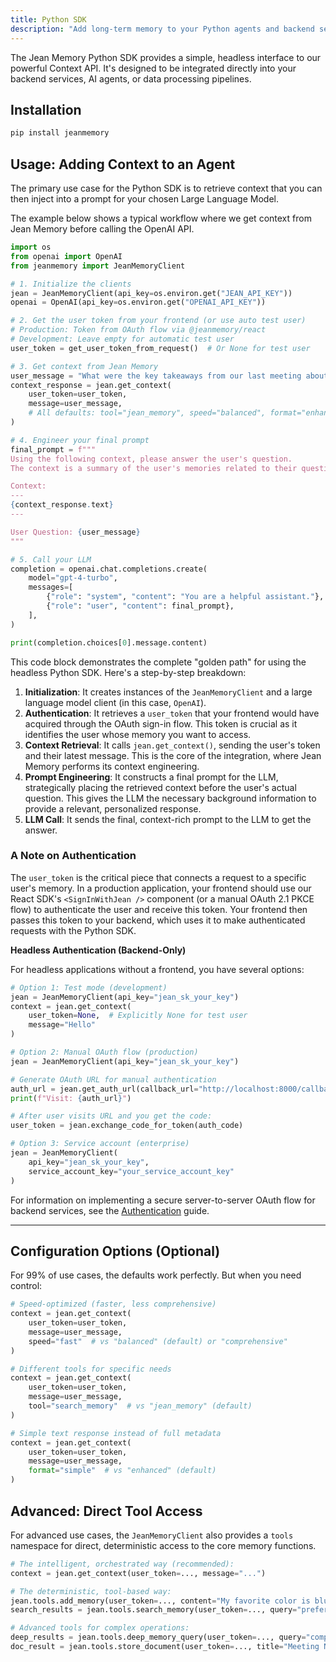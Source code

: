 ```yaml
---
title: Python SDK
description: "Add long-term memory to your Python agents and backend services."
---
```


The Jean Memory Python SDK provides a simple, headless interface to our powerful Context API. It's designed to be integrated directly into your backend services, AI agents, or data processing pipelines.

## Installation

```bash
pip install jeanmemory
```


## Usage: Adding Context to an Agent

The primary use case for the Python SDK is to retrieve context that you can then inject into a prompt for your chosen Large Language Model.

The example below shows a typical workflow where we get context from Jean Memory before calling the OpenAI API.

```python
import os
from openai import OpenAI
from jeanmemory import JeanMemoryClient

# 1. Initialize the clients
jean = JeanMemoryClient(api_key=os.environ.get("JEAN_API_KEY"))
openai = OpenAI(api_key=os.environ.get("OPENAI_API_KEY"))

# 2. Get the user token from your frontend (or use auto test user)
# Production: Token from OAuth flow via @jeanmemory/react
# Development: Leave empty for automatic test user
user_token = get_user_token_from_request()  # Or None for test user 

# 3. Get context from Jean Memory
user_message = "What were the key takeaways from our last meeting about Project Phoenix?"
context_response = jean.get_context(
    user_token=user_token,
    message=user_message,
    # All defaults: tool="jean_memory", speed="balanced", format="enhanced"
)

# 4. Engineer your final prompt
final_prompt = f"""
Using the following context, please answer the user's question.
The context is a summary of the user's memories related to their question.

Context:
---
{context_response.text}
---

User Question: {user_message}
"""

# 5. Call your LLM
completion = openai.chat.completions.create(
    model="gpt-4-turbo",
    messages=[
        {"role": "system", "content": "You are a helpful assistant."},
        {"role": "user", "content": final_prompt},
    ],
)

print(completion.choices[0].message.content)

```

This code block demonstrates the complete "golden path" for using the headless Python SDK. Here's a step-by-step breakdown:
1.  **Initialization**: It creates instances of the `JeanMemoryClient` and a large language model client (in this case, `OpenAI`).
2.  **Authentication**: It retrieves a `user_token` that your frontend would have acquired through the OAuth sign-in flow. This token is crucial as it identifies the user whose memory you want to access.
3.  **Context Retrieval**: It calls `jean.get_context()`, sending the user's token and their latest message. This is the core of the integration, where Jean Memory performs its context engineering.
4.  **Prompt Engineering**: It constructs a final prompt for the LLM, strategically placing the retrieved context before the user's actual question. This gives the LLM the necessary background information to provide a relevant, personalized response.
5.  **LLM Call**: It sends the final, context-rich prompt to the LLM to get the answer.

### A Note on Authentication

The `user_token` is the critical piece that connects a request to a specific user's memory. In a production application, your frontend should use our React SDK's `<SignInWithJean />` component (or a manual OAuth 2.1 PKCE flow) to authenticate the user and receive this token. Your frontend then passes this token to your backend, which uses it to make authenticated requests with the Python SDK.

**Headless Authentication (Backend-Only)**

For headless applications without a frontend, you have several options:

```python
# Option 1: Test mode (development)
jean = JeanMemoryClient(api_key="jean_sk_your_key")
context = jean.get_context(
    user_token=None,  # Explicitly None for test user
    message="Hello"
)

# Option 2: Manual OAuth flow (production)
jean = JeanMemoryClient(api_key="jean_sk_your_key")

# Generate OAuth URL for manual authentication
auth_url = jean.get_auth_url(callback_url="http://localhost:8000/callback")
print(f"Visit: {auth_url}")

# After user visits URL and you get the code:
user_token = jean.exchange_code_for_token(auth_code)

# Option 3: Service account (enterprise)
jean = JeanMemoryClient(
    api_key="jean_sk_your_key",
    service_account_key="your_service_account_key"
)
```

For information on implementing a secure server-to-server OAuth flow for backend services, see the [Authentication](/authentication) guide.

---

## Configuration Options (Optional)

For 99% of use cases, the defaults work perfectly. But when you need control:

```python
# Speed-optimized (faster, less comprehensive)
context = jean.get_context(
    user_token=user_token,
    message=user_message,
    speed="fast"  # vs "balanced" (default) or "comprehensive"
)

# Different tools for specific needs
context = jean.get_context(
    user_token=user_token,
    message=user_message,
    tool="search_memory"  # vs "jean_memory" (default)
)

# Simple text response instead of full metadata
context = jean.get_context(
    user_token=user_token,
    message=user_message,
    format="simple"  # vs "enhanced" (default)
)
```

## Advanced: Direct Tool Access

For advanced use cases, the `JeanMemoryClient` also provides a `tools` namespace for direct, deterministic access to the core memory functions.

```python
# The intelligent, orchestrated way (recommended):
context = jean.get_context(user_token=..., message="...")

# The deterministic, tool-based way:
jean.tools.add_memory(user_token=..., content="My favorite color is blue.")
search_results = jean.tools.search_memory(user_token=..., query="preferences")

# Advanced tools for complex operations:
deep_results = jean.tools.deep_memory_query(user_token=..., query="complex relationship query")
doc_result = jean.tools.store_document(user_token=..., title="Meeting Notes", content="...", document_type="markdown")
```
